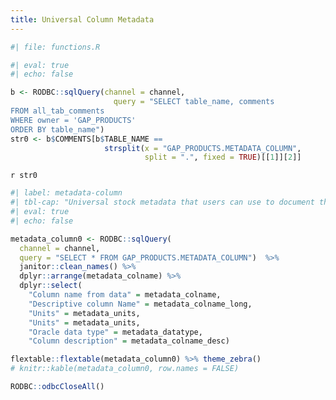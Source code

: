 ```yaml
---
title: Universal Column Metadata
---
```

  
```r
#| file: functions.R
```

```r
#| eval: true
#| echo: false

b <- RODBC::sqlQuery(channel = channel,
                       query = "SELECT table_name, comments
FROM all_tab_comments
WHERE owner = 'GAP_PRODUCTS'
ORDER BY table_name")
str0 <- b$COMMENTS[b$TABLE_NAME ==
                     strsplit(x = "GAP_PRODUCTS.METADATA_COLUMN",
                              split = ".", fixed = TRUE)[[1]][2]]
```

`r str0`

```r
#| label: metadata-column
#| tbl-cap: "Universal stock metadata that users can use to document their table columns. "
#| eval: true
#| echo: false

metadata_column0 <- RODBC::sqlQuery(
  channel = channel, 
  query = "SELECT * FROM GAP_PRODUCTS.METADATA_COLUMN")  %>%
  janitor::clean_names() %>% 
  dplyr::arrange(metadata_colname) %>%
  dplyr::select(
    "Column name from data" = metadata_colname,
    "Descriptive column Name" = metadata_colname_long,
    "Units" = metadata_units,
    "Units" = metadata_units,
    "Oracle data type" = metadata_datatype,
    "Column description" = metadata_colname_desc)

flextable::flextable(metadata_column0) %>% theme_zebra()
# knitr::kable(metadata_column0, row.names = FALSE)
```

```r
RODBC::odbcCloseAll()
```
